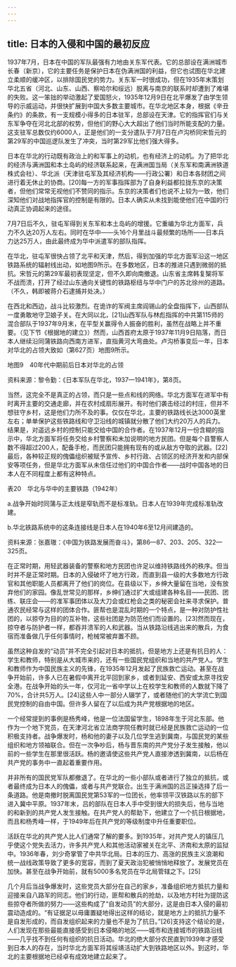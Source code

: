 ```yaml
---
---
---
```

title: 日本的入侵和中国的最初反应
---



1937年7月，日本在中国的军队最强有力地由关东军代表。它的总部设在满洲城市长春（新京），它的主要任务是保护日本在伪满洲国的利益，但它也试图在华北建立柔顺的缓冲区，以排除国民党的势力。关东军一时很成功，但在1935年末策划华北五省（河北、山东、山西、察哈尔和绥远）脱离与南京的联系时却遭到了难堪的失败。这一笨拙的举动激起了爱国怒火，1935年12月9日在北平爆发了由学生领导的示威运动，并很快扩展到中国大多数主要城市。在华北地区本身，根据《辛丑条约》的条款，有一支规模小得多的日本驻军，总部设在天津。它的指挥官们与关东军争夺在河北北部的权势，但他们的野心大大超出了他们当时所能支配的力量。这支驻军总数仅约6000人，正是他们的一支分遣队于7月7日在卢沟桥同宋哲元的第29军的中国巡逻队发生了冲突，当时第29军比他们强大得多。

日本在华北的行动既有政治上的和军事上的动机，也有经济上的动机。为了把华北的经济与满洲国和本土岛屿的经济联系起来，在满洲国当局（关东军和南满洲铁道株式会社）、华北派（天津驻屯军及其经济机构——行政公署）和日本各财团之间进行着无休止的协商。[20]每一方的军事指挥部为了自身利益都拉拢东京的决策者，但他们常常无视他们不赞同的指示。东京的决策者们也说不上较为一致，他们深知他们对战地指挥官的控制是有限的。日本人确实从未找到能使他们在中国的行动真正协调起来的途径。

7月7日后不久，驻屯军得到关东军和本土岛屿的增援。它重编为华北方面军，兵力不久达20万人左右。同时在华中——头16个月里战斗最频繁的场所——日本兵力达25万人，由此最终成为华中派遣军的部队指挥。

在华北，驻屯军很快占领了北平和天津，然后，得到加强的华北方面军沿这一地区铁路系统的辐射线出动，如地图9所示。在多数地区，日本的推进只遇到微弱的抵抗。宋哲元的第29军最初表现坚定，但不久即向南撤退。山东省主席韩复榘将军不战而溃，打开了经过山东通向关键性的铁路枢纽与华中门户的苏北徐州的道路。（不久，韩即被蒋介石逮捕并处决。）

在西北和西边，战斗比较激烈。在诡诈的军阀主席阎锡山的全盘指挥下，山西部队一度勇敢地守卫娘子关。在大同以北，[21]山西军队与林彪指挥的中共第115师的混合部队于1937年9月末，在平型关赢得令人振奋的胜利，虽然在战略上并不重要。（见下节《根据地的建立》）然而，山西首府太原于1937年11月9日陷落，而日本人继续沿同蒲铁路向西南方进军，直指黄河大弯曲处。卢沟桥事变后一年，日本对华北的占领大致如（第627页）地图9所示。



地图9　40年代中期前后日本对华北的占领

资料来源：黎令勤：《日本军队在华北，1937—1941年》，第8页。

当然，这完全不是真正的占领，而只是一些点和线的网络。华北方面军在进军中有时离开主要的交通走廊，并在农村成扇形展开。有时他们袭击经过的村庄，但并不想驻守乡村，这是他们力所不及的事。仅仅在华北，主要的铁路线长达3000英里左右；单单保护这些铁路线和守卫沿线的城镇就分散了他们大约20万人的兵力。结果是，对遥远乡村的控制只能交给中国的合作者。在1937年12月一份含糊的指示中，华北方面军将任务交给乡村警察和未加说明的地方民团。但是每个县警察人数不得超过200人，配备手枪，而民团只能拥有现有的或从敌方夺取的武器。[22]最后，各种较正规的傀儡组织被赋予宣传、乡村行政、占领区的经济开发和内部保安等项任务，但是华北方面军从未信任过他们的中国合作者——战时中国各地的日本人在不同程度上都有这种特点。

表20　华北与华中的主要铁路（1942年）



a.战争开始时同蒲与正太线是窄轨而不是标准轨。日本人在1939年完成标准轨改建。



b.华北铁路系统中的这条连接线是日本人在1940年6至12月间建造的。



资料来源：张嘉璈：《中国为铁路发展而奋斗》，第86—87、203、205、322—325页。

在正常时期，用轻武器装备的警察和地方民团也许足以维持铁路线外的秩序。但当时并不是正常时期。日本的入侵破坏了地方行政，而直到县一级的大多数地方行政官和其他职能人员都离开了他们的岗位。在县级以下，乡绅大量留在当地，没有放弃他们的家园。像乱世常见的那样，乡绅们通过扩大或组建各种名目——民团、团练、联庄会——的准军事团体以及大刀会或红枪会之类的秘密会社来寻求保护。普通农民经常与这样的团体合作。匪帮也是混乱时期的一个特点，是一种对防护性社团的，以掠夺为目的的互补物，这些社团是为防范他们而设置的。[23]然而现在，掠夺者与防护者一样，都吞并溃军的人和武器。当从铁路沿线逃出来的散兵，为食宿而准备做几乎任何事情时，枪械常被弃置不顾。

虽然这种自发的“动员”并不完全引起对日本的抵抗，但是地方上还是有抗日的人：学生和教师，特别是从大城市来的，还有一些国民党组织和当地的共产党人。学生和教师作为中国民族主义的先锋，在1935年12月发起了民族救亡运动。甚至在战争开始前，许多人已在暑假中离开北平回到家乡，或者到延安、西安或太原寻找安全港。在战争开始的头一年，仅河北一省中学以上在校学生和教师的人数就下降了70%，合计共5万人。[24]这些人中一部分人辍学了，或者随他们的大学流亡到国民党控制的自由中国。但许多人留在了以后成为共产党根据地的地区。

一个经常提到的事例是杨秀峰，他是一位法国留学生，1898年生于河北东部。他作为一个地下党员，在天津河北省立法商学院任教时就已经是民族救亡运动的一位积极支持者。战争爆发时，杨和他的妻子以及几位学生逃到冀南，与国民党的某些组织和地方领袖联合。但在一次争吵后，杨与晋东南的共产党分子发生接触，他以前的一些学生在那里很活跃。杨的邀请使这些共产党人直接渗透到冀南，以后杨在共产党的事务中一直起着重要作用。

并非所有的国民党军队都撤退了。在华北的一些小部队或者进行了独立的抵抗，或者最终成为日本人的傀儡，或者与共产党联合。出生于满洲国的吕正操选择了后一条道路。他是南撤时脱离国民党第53军的一位团长，他率领平汉铁路以东的部下进入冀中平原。1937年末，吕的部队在日本人手中受到很大的损失后，他与当地的和新到的共产党人发生接触。在共产党人的帮助下，他建立了一个抗日根据地，而且和杨秀峰一样，于1949年后在共产党的等级制度中升任重要职位。

活跃在华北的共产党人比人们通常了解的要多。到1935年，对共产党人的镇压几乎使这个党失去活力，许多共产党人和其他活动家被关在北平、济南和太原的监狱中。1936年春，刘少奇掌管了中共华北局。日本的压力、高涨的民族主义浪潮和统一战线政策导致了更多的宽容，而到了夏天政治犯被悄悄地释放了。发展党员在加快。甚至在战争开始前，就有5000多名党员在华北局管辖之下。[25]

几个月后当战争爆发时，这些党员大部分在自己的家乡，准备组织地方抵抗力量和迎接来自八路军的同志。他们的行动，匪帮和散兵的抢劫，以及地方村社为提防这些掠夺者所做的努力——这些构成了“自发动员”的大部分，这是由日本入侵的最初震动造成的。“有证据足以毋庸置疑地得出这样的结论，就是地方上的抵抗力量不是自发形成的，而自发组织起来的力量也不是为了抗日。”[26]支持这个结论的是，人们发现在那些最能直接感受到日本侵略的地区——城市和连接城市的铁路沿线——几乎找不到任何有组织的抗日活动。华北的绝大部分农民直到1939年才感受到日本人的存在，当时华北方面军将其绥靖活动扩大到铁路地区以外。到这时，华北的主要根据地已经卓有成效地建立起来了。